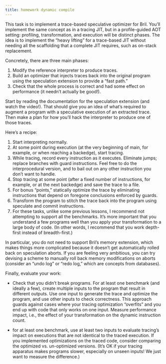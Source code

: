 ```yaml
---
title: homework dynamic compile 
---
```




This task is to implement a trace-based speculative optimizer for Bril. You’ll implement the same concept as in a tracing JIT, but in a profile-guided AOT setting: profiling, transformation, and execution will be distinct phases. The idea is to implement the “heavy lifting” for a trace-based JIT without needing all the scaffolding that a complete JIT requires, such as on-stack replacement.

Concretely, there are three main phases:

1. Modify the reference interpreter to produce traces.
2. Build an optimizer that injects traces back into the original program using the speculation extension to provide a “fast path.”
3. Check that the whole process is correct and had some effect on performance (it needn’t actually be good!).

Start by reading the documentation for the speculation extension (and watch the video!). That should give you an idea of what’s required to augment a program with a speculative execution of an extracted trace. Then make a plan for how you’ll hack the interpreter to produce one of those traces.

Here’s a recipe:

1. Start interpreting normally.
2. At some point during execution (at the very beginning of main, for example, or when reaching a backedge), start tracing.
3. While tracing, record every instruction as it executes. Eliminate jumps; replace branches with guard instructions. Feel free to do the interprocedural version, and to bail out on any other instruction you don’t want to handle.
4. Stop tracing at some point (after a fixed number of instructions, for example, or at the next backedge) and save the trace to a file.
5. For bonus “points,” statically optimize the trace by eliminating instructions that depend on foregone conclusions enforced by guards.
6. Transform the program to stitch the trace back into the program using speculate and commit instructions.
7. For these tasks, unlike some previous lessons, I recommend not attempting to support all the benchmarks. It’s more important that you understand a few programs well than you apply your transformation to a large body of code. (In other words, I recommend that you work depth-first instead of breadth-first.)

In particular, you do not need to support Bril’s memory extension, which makes things more complicated because it doesn’t get automatically rolled back on speculation aborts. If you are feeling very ambitious, you can try devising a scheme to manually roll back memory modifications on aborts (consider an “undo log” or “redo log,” which are concepts from databases).

Finally, evaluate your work:

- Check that you didn’t break programs. For at least one benchmark (and ideally a few), create multiple inputs to the program that result in different outputs. Use one input to generate the trace and optimize the program, and use other inputs to check correctness. This approach guards against cases where your tracing optimization “overfits” and you end up with code that only works on one input.
Measure performance impact, i.e., the effect of your transformation on the dynamic instruction count. 

- for at least one benchmark, use at least two inputs to evaluate tracing’s impact on executions that are not identical to the traced execution. If you implemented optimizations on the traced code, consider comparing the optimized vs. un-optimized versions. (It’s OK if your tracing apparatus makes programs slower, especially on unseen inputs! We just want to measure the difference.)
